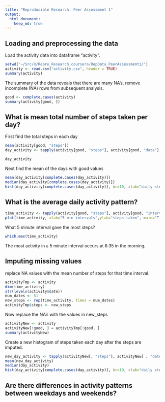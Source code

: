 ```yaml
---
title: "Reproducible Research: Peer Assessment 1"
output: 
  html_document:
    keep_md: true
---
```



## Loading and preprocessing the data
Load the activity data into dataframe "activity".
```r
setwd("~/Src/R/Repro_Research_coursera/RepData_PeerAssessment1/")
activity <- read.csv("activity.csv", header = TRUE)
summary(activity)
```
The summary of the data reveals that there are many NA's.  remove incomplete (NA) rows from subsequent analysis.

```r
good <- complete.cases(activity)
summary(activity[good, ])
```


## What is mean total number of steps taken per day?
First find the total steps in each day
```r
mean(activity[good, "steps"])
day_activity <- tapply(activity[good, "steps"], activity[good, "date"], sum )

day_activity
```
Next find the mean of the days with good values

```r
mean(day_activity[complete.cases(day_activity)])
median(day_activity[complete.cases(day_activity)])
hist(day_activity[complete.cases(day_activity)], br=10, xlab="daily steps",ylab="days", main="Histogram of total steps taken each day")
```


## What is the average daily activity pattern?

```r
time_activity <- tapply(activity[good, "steps"], activity[good, "interval"], sum )
plot(time_activity, xlab="5-min intervals",ylab="steps taken", main="Time series of steps taken averaged across days")
```

What 5 minute interval gave the most steps?
```r
which.max(time_activity)
```
The most activity in a 5 minute interval occurs at 8:35 in the morning.

## Imputing missing values
replace NA values with the mean number of steps for that time interval.
```r
activityTmp <- activity
dim(time_activity)
str(levels(activity$date))
num_dates <- 61
new_steps <- rep(time_activity, times = num_dates)
activityTmp$steps <- new_steps
```
Now replace the NA's with the values in new_steps
```r
activityNew <- activity
activityNew[!good, ] = activityTmp[!good, ]
summary(activityNew)
```
Create a new histogram of steps taken each day after the steps are imputed.

```r
new_day_activity <- tapply(activityNew[, "steps"], activityNew[ , "date"], sum )
mean(new_day_activity)
median(day_activity)
hist(day_activity[complete.cases(day_activity)], br=10, xlab="daily steps",ylab="days", main="Histogram of total steps taken each day")
```


## Are there differences in activity patterns between weekdays and weekends?

